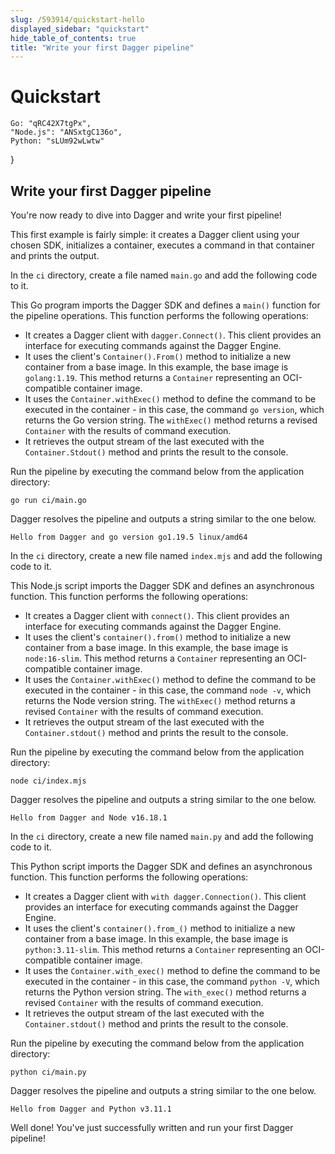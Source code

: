 ```yaml
---
slug: /593914/quickstart-hello
displayed_sidebar: "quickstart"
hide_table_of_contents: true
title: "Write your first Dagger pipeline"
---
```


# Quickstart


    Go: "qRC42X7tgPx",
    "Node.js": "ANSxtgC136o",
    Python: "sLUm92wLwtw"
}

<QuickstartDoc embeds={ids}>

## Write your first Dagger pipeline

You're now ready to dive into Dagger and write your first pipeline!

This first example is fairly simple: it creates a Dagger client using your chosen SDK, initializes a container, executes a command in that container and prints the output.

<Tabs groupId="language" className="embeds">
<TabItem value="Go">

In the `ci` directory, create a file named `main.go` and add the following code to it.

<Embed id="qRC42X7tgPx"/>

This Go program imports the Dagger SDK and defines a `main()` function for the pipeline operations. This function performs the following operations:

- It creates a Dagger client with `dagger.Connect()`. This client provides an interface for executing commands against the Dagger Engine.
- It uses the client's `Container().From()` method to initialize a new container from a base image. In this example, the base image is `golang:1.19`. This method returns a `Container` representing an OCI-compatible container image.
- It uses the `Container.withExec()` method to define the command to be executed in the container - in this case, the command `go version`, which returns the Go version string. The `withExec()` method returns a revised `Container` with the results of command execution.
- It retrieves the output stream of the last executed with the `Container.Stdout()` method and prints the result to the console.

Run the pipeline by executing the command below from the application directory:

```shell
go run ci/main.go
```

Dagger resolves the pipeline and outputs a string similar to the one below.

```shell
Hello from Dagger and go version go1.19.5 linux/amd64
```

</TabItem>
<TabItem value="Node.js">

In the `ci` directory, create a new file named `index.mjs` and add the following code to it.

<Embed id="ANSxtgC136o"/>

This Node.js script imports the Dagger SDK and defines an asynchronous function. This function performs the following operations:

- It creates a Dagger client with `connect()`. This client provides an interface for executing commands against the Dagger Engine.
- It uses the client's `container().from()` method to initialize a new container from a base image. In this example, the base image is `node:16-slim`. This method returns a `Container` representing an OCI-compatible container image.
- It uses the `Container.withExec()` method to define the command to be executed in the container - in this case, the command `node -v`, which returns the Node version string. The `withExec()` method returns a revised `Container` with the results of command execution.
- It retrieves the output stream of the last executed with the `Container.stdout()` method and prints the result to the console.

Run the pipeline by executing the command below from the application directory:

```shell
node ci/index.mjs
```

Dagger resolves the pipeline and outputs a string similar to the one below.

```shell
Hello from Dagger and Node v16.18.1
```

</TabItem>
<TabItem value="Python">

In the `ci` directory, create a new file named `main.py` and add the following code to it.

<Embed id="sLUm92wLwtw"/>

This Python script imports the Dagger SDK and defines an asynchronous function. This function performs the following operations:

- It creates a Dagger client with `with dagger.Connection()`. This client provides an interface for executing commands against the Dagger Engine.
- It uses the client's `container().from_()` method to initialize a new container from a base image. In this example, the base image is `python:3.11-slim`. This method returns a `Container` representing an OCI-compatible container image.
- It uses the `Container.with_exec()` method to define the command to be executed in the container - in this case, the command `python -V`, which returns the Python version string. The `with_exec()` method returns a revised `Container` with the results of command execution.
- It retrieves the output stream of the last executed with the `Container.stdout()` method and prints the result to the console.

Run the pipeline by executing the command below from the application directory:

```shell
python ci/main.py
```

Dagger resolves the pipeline and outputs a string similar to the one below.

```shell
Hello from Dagger and Python v3.11.1
```

</TabItem>
</Tabs>

Well done! You've just successfully written and run your first Dagger pipeline!

</QuickstartDoc>

